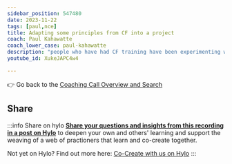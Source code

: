 ```yaml
---
sidebar_position: 547480
date: 2023-11-22
tags: [paul,nce]
title: Adapting some principles from CF into a project
coach: Paul Kahawatte
coach_lower_case: paul-kahawatte
description: "people who have had CF training have been experimenting with adapting some of it's principles into a project they are working on, and have been talking with Paul Kahawatte about it. In this call they are asking him some questions, based on that experience"
youtube_id: XukeJAPC4w4

---
```




:point_right: Go back to the [Coaching Call Overview and Search](/coaching-calls)  


<LiteYouTubeEmbed
              id={frontMatter.youtube_id}
              params="autoplay=1&autohide=1&showinfo=0&rel=0"
              title={frontMatter.title}
              poster="maxresdefault"
              webp
            />


## Share

:::info Share on hylo
**[Share your questions and insights from this recording in a post on Hylo](https://www.hylo.com/groups/convergent-facilitation/create/post?newPostType=discussion)** to deepen your own and others' learning and support the weaving of a web of practioners that learn and co-create together.

Not yet on Hylo? Find out more here: [Co-Create with us on Hylo](/engage/platforms-and-co-creation/co-create-on-hylo)
:::
